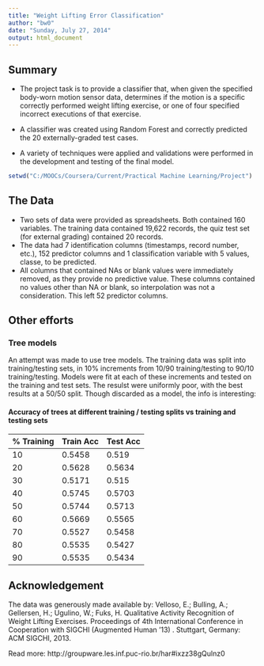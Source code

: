 ```yaml
---
title: "Weight Lifting Error Classification"
author: "bw0"
date: "Sunday, July 27, 2014"
output: html_document
---
```

## Summary

- The project task is to provide a classifier that, when given the specified body-worn motion sensor data, determines if the motion is a specific correctly performed weight lifting exercise, or one of four specified incorrect executions of that exercise.

- A classifier was created using Random Forest and correctly predicted the 20 externally-graded test cases.

- A variety of techniques were applied and validations were performed in the development and testing of the final model.

```r
setwd("C:/MOOCs/Coursera/Current/Practical Machine Learning/Project")
```
## The Data

- Two sets of data were provided as spreadsheets. Both contained 160 variables. The training data contained 19,622 records, the quiz test set (for external grading) contained 20 records.
- The data had 7 identification columns (timestamps, record number, etc.), 152 predictor columns and 1 classification variable with 5 values, classe, to be predicted.
- All columns that contained NAs or blank values were immediately removed, as they provide no predictive value. These columns contained no values other than NA or blank, so interpolation was not a consideration. This left 52 predictor columns.

## Other efforts
### Tree models

An attempt was made to use tree models. The training data was split into training/testing sets, in 10% increments from 10/90 training/testing to 90/10 training/testing. Models were fit at each of these increments and tested on the training and test sets. The resulst were uniformly poor, with the best results at a 50/50 split. Though discarded as a model, the info is interesting:

#### Accuracy of trees at different training / testing splits vs training and testing sets

% Training | Train Acc | Test Acc  
---------- | --------- | --------   
10 | 0.5458 | 0.519  
20 | 0.5628 | 0.5634  
30 | 0.5171 | 0.515  
40 | 0.5745 | 0.5703  
50 | 0.5744 | 0.5713  
60 | 0.5669 | 0.5565  
70 | 0.5527 | 0.5458  
80 | 0.5535 | 0.5427  
90 | 0.5535 | 0.5434  




## Acknowledgement
The data was generously made available by:
Velloso, E.; Bulling, A.; Gellersen, H.; Ugulino, W.; Fuks, H. Qualitative Activity Recognition of Weight Lifting Exercises. Proceedings of 4th International Conference in Cooperation with SIGCHI (Augmented Human '13) . Stuttgart, Germany: ACM SIGCHI, 2013.

Read more: http://groupware.les.inf.puc-rio.br/har#ixzz38gQulnz0
